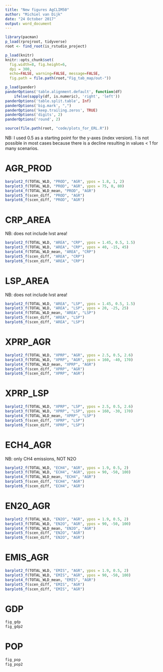 ```yaml
---
title: "New figures AgCLIM50"
author: "Michiel van Dijk"
date: "24 October 2017"
output: word_document
---
```



```r
library(pacman)
p_load(rprojroot, tidyverse)
root <- find_root(is_rstudio_project)

p_load(knitr)
knitr::opts_chunk$set(
  fig.width=8, fig.height=6,
  dpi = 300,
  echo=FALSE, warning=FALSE, message=FALSE,
  fig.path = file.path(root,"Fig_tab_map/out-"))

p_load(pander)
panderOptions('table.alignment.default', function(df)
    ifelse(sapply(df, is.numeric), 'right', 'left'))
panderOptions('table.split.table', Inf)
panderOptions('big.mark', ",")
panderOptions('keep.trailing.zeros', TRUE)
panderOptions('digits', 2)
panderOptions('round', 2)

source(file.path(root, "code/plots_for_ERL.R"))
```



NB: I used 0.5 as a starting point for the y-axes (index version). 1 is not possible in most cases because there is a decline resulting in values < 1 for many scenarios.


# AGR_PROD
```r
barplot2_f(TOTAL_WLD, "PROD", "AGR", ypos = 1.8, 1, 2)
barplot3_f(TOTAL_WLD, "PROD", "AGR", ypos = 75, 0, 80)
barplot4_f(TOTAL_WLD_mean, "PROD", "AGR")
barplot5_f(scen_diff, "PROD", "AGR")
barplot6_f(scen_diff, "PROD", "AGR")
```

# CRP_AREA
NB: does not include lvst area!
```r
barplot2_f(TOTAL_WLD, "AREA", "CRP", ypos = 1.45, 0.5, 1.5)
barplot3_f(TOTAL_WLD, "AREA", "CRP", ypos = 40, -15, 45)
barplot4_f(TOTAL_WLD_mean, "AREA", "CRP")
barplot5_f(scen_diff, "AREA", "CRP")
barplot6_f(scen_diff, "AREA", "CRP")
```


# LSP_AREA
NB: does not include lvst area!
```r
barplot2_f(TOTAL_WLD, "AREA", "LSP", ypos = 1.45, 0.5, 1.5)
barplot3_f(TOTAL_WLD, "AREA", "LSP", ypos = 20, -25, 25)
barplot4_f(TOTAL_WLD_mean, "AREA", "LSP")
barplot5_f(scen_diff, "AREA", "LSP")
barplot6_f(scen_diff, "AREA", "LSP")
```


# XPRP_AGR
```r
barplot2_f(TOTAL_WLD, "XPRP", "AGR", ypos = 2.5, 0.5, 2.6)
barplot3_f(TOTAL_WLD, "XPRP", "AGR", ypos = 160, -40, 170)
barplot4_f(TOTAL_WLD_mean, "XPRP", "AGR")
barplot5_f(scen_diff, "XPRP", "AGR")
barplot6_f(scen_diff, "XPRP", "AGR")
```


# XPRP_LSP
```r
barplot2_f(TOTAL_WLD, "XPRP", "LSP", ypos = 2.5, 0.5, 2.6)
barplot3_f(TOTAL_WLD, "XPRP", "LSP", ypos = 160, -30, 170)
barplot4_f(TOTAL_WLD_mean, "XPRP", "LSP")
barplot5_f(scen_diff, "XPRP", "LSP")
barplot6_f(scen_diff, "XPRP", "LSP")
```


# ECH4_AGR
NB: only CH4 emissions, NOT N2O
```r
barplot2_f(TOTAL_WLD, "ECH4", "AGR", ypos = 1.9, 0.5, 2)
barplot3_f(TOTAL_WLD, "ECH4", "AGR", ypos = 90, -50, 100)
barplot4_f(TOTAL_WLD_mean, "ECH4", "AGR")
barplot5_f(scen_diff, "ECH4", "AGR")
barplot6_f(scen_diff, "ECH4", "AGR")
```

# EN20_AGR
```r
barplot2_f(TOTAL_WLD, "EN2O", "AGR", ypos = 1.9, 0.5, 2)
barplot3_f(TOTAL_WLD, "EN2O", "AGR", ypos = 90, -50, 100)
barplot4_f(TOTAL_WLD_mean, "EN2O", "AGR")
barplot5_f(scen_diff, "EN2O", "AGR")
barplot6_f(scen_diff, "EN2O", "AGR")
```

# EMIS_AGR
```r
barplot2_f(TOTAL_WLD, "EMIS", "AGR", ypos = 1.9, 0.5, 2)
barplot3_f(TOTAL_WLD, "EMIS", "AGR", ypos = 90, -50, 100)
barplot4_f(TOTAL_WLD_mean, "EMIS", "AGR")
barplot5_f(scen_diff, "EMIS", "AGR")
barplot6_f(scen_diff, "EMIS", "AGR")
```

# GDP
```r
fig_gdp
fig_gdp2
```

# POP
```r
fig_pop
fig_pop2
```
